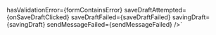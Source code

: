 

hasValidationError={formContainsError}
saveDraftAttempted={onSaveDraftClicked}
saveDraftFailed={saveDraftFailed}
savingDraft={savingDraft}
sendMessageFailed={sendMessageFailed}
/>`


<ComponentTopInfo componentName="MessageAlert" example={exampleString} codeString={MessageAlertString} />
